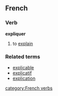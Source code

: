 ==French==
===Verb===
'''expliquer'''

# to [[explain]]

===Related terms===
*[[explicable]]
*[[explicatif]]
*[[explication]]
[[category:French verbs]]